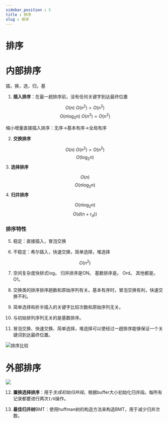 ```yaml
---
sidebar_position : 5
title : 排序
slug : 排序
---
```


# 排序

# 内部排序

插，换，选，归，基

1. **插入排序**：在最一趟排序前，没有任何关键字到达最终位置

$$
O(n) ~ O(n^2) = O(n^2)
$$
$$
O(n\log_2n) ~ O(n^2) = O(n^2)
$$

缩小增量直接插入排序：无序→基本有序→全局有序

2. **交换排序**

$$
O(n) ~ O(n^2) = O(n^2)
$$
$$
O(\log_2n)
$$
3. **选择排序**

$$
O(n)
$$
$$
O(n\log_2n)
$$
4. **归并排序**

$$
O(n\log_2n)
$$
$$
O(d(n+r_d))
$$
### 排序特性

5. 稳定：直接插入，冒泡交换

6. 不稳定：希尔插入，快速交换，简单选择，堆选择

$$
O(n^2)
$$

7. 空间复杂度快排式log。 归并排序是ON。 基数排序是。 Ord。 其他都是。 O1。


8. 交换类的排序排序趟数和原始序列有关。基本有序时，冒泡交换有利，快速交换不利。

9. 简单选择和折半插入的关键字比较次数和原始序列无关。

10. 与初始排列序列无关的是基数排序。

11. 冒泡交换、快速交换、简单选择，堆选择可以使经过一趟排序能够保证一个关键词到达最终位置。

![排序比较](../@asset/排序比较.jpeg)

# 外部排序

![](../@asset/外部排序.png)

12. **置换选择排序**：用于*生成初始归并段*。根据buffer大小初始化归并段。每所有记录都要进行两次`I/O`操作。

13. **最佳归并树**BMT：使用huffman树的构造方法来构造BMT，用于减少归并次数。

